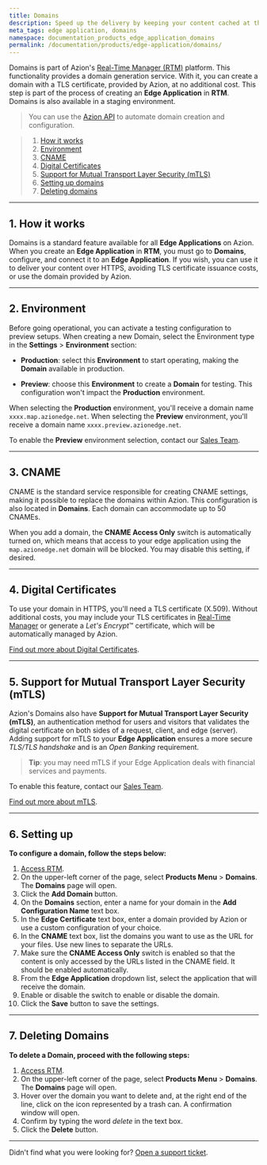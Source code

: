 ```yaml
---
title: Domains
description: Speed up the delivery by keeping your content cached at the edge of the network, closer to your users.
meta_tags: edge application, domains
namespace: documentation_products_edge_application_domains
permalink: /documentation/products/edge-application/domains/
---
```


Domains is part of Azion's [Real-Time Manager (RTM)](https://manager.azion.com/) platform. This functionality provides a domain generation service. With it, you can create a domain with a TLS certificate, provided by Azion, at no additional cost. This step is part of the process of creating an **Edge Application** in **RTM**. Domains is also available in a staging environment.

> You can use the [Azion API](https://api.azion.com/) to automate domain creation and configuration.

> 1. [How it works](#how-it-works)
> 2. [Environment](#environment)
> 3. [CNAME](#cname)
> 4. [Digital Certificates](#digital-certificates)
> 5. [Support for Mutual Transport Layer Security (mTLS)](#mtls)
> 6. [Setting up domains](#setting-up)
> 7. [Deleting domains](#deleting)

---

## 1. How it works

Domains is a standard feature available for all **Edge Applications** on Azion. When you create an **Edge Application** in **RTM**, you must go to **Domains**, configure, and connect it to an **Edge Application**. If you wish, you can use it to deliver your content over HTTPS, avoiding TLS certificate issuance costs, or use the domain provided by Azion.

---

## 2. Environment

Before going operational, you can activate a testing configuration to preview setups. When creating a new Domain, select the Environment type in the **Settings** > **Environment** section:

- **Production**: select this **Environment** to start operating, making the **Domain** available in production.

- **Preview**: choose this **Environment** to create a **Domain** for testing. This configuration won't impact the **Production** environment.

When selecting the **Production** environment, you'll receive a domain name `xxxx.map.azionedge.net`. When selecting the **Preview** environment, you'll receive a domain name `xxxx.preview.azionedge.net`.

To enable the **Preview** environment selection, contact our [Sales Team](https://www.azion.com/en/contact-sales/).

---

## 3. CNAME

CNAME is the standard service responsible for creating CNAME settings, making it possible to replace the domains within Azion. This configuration is also located in **Domains**. Each domain can accommodate up to 50 CNAMEs.

When you add a domain, the **CNAME Access Only** switch is automatically turned on, which means that access to your edge application using the `map.azionedge.net` domain will be blocked. You may disable this setting, if desired.

---

## 4. Digital Certificates

To use your domain in HTTPS, you'll need a TLS certificate (X.509). Without additional costs, you may include your TLS certificates in [Real-Time Manager](http://manager.azion.com) or generate a *Let's Encrypt*™ certificate, which will be automatically managed by Azion.

[Find out more about Digital Certificates](/en/documentation/products/edge-application/digital-certificates/).

---

## 5. Support for Mutual Transport Layer Security (mTLS)

Azion's Domains also have **Support for Mutual Transport Layer Security (mTLS)**, an authentication method for users and visitors that validates the digital certificate on both sides of a request, client, and edge (server). Adding support for mTLS to your **Edge Application** ensures a more secure *TLS/TLS handshake* and is an *Open Banking* requirement.

> **Tip**: you may need mTLS if your Edge Application deals with financial services and payments.

To enable this feature, contact our [Sales Team](https://www.azion.com/en/contact-sales/).

[Find out more about mTLS](/en/documentation/products/edge-application/domains/mtls/).

---

## 6. Setting up

**To configure a domain, follow the steps below:**

1. [Access RTM](https://manager.azion.com/).
2. On the upper-left corner of the page, select **Products Menu** > **Domains**. The **Domains** page will open.
3. Click the **Add Domain** button.
4. On the **Domains** section, enter a name for your domain in the **Add Configuration Name** text box.
5. In the **Edge Certificate** text box, enter a domain provided by Azion or use a custom configuration of your choice.
6. In the **CNAME** text box, list the domains you want to use as the URL for your files. Use new lines to separate the URLs.
7. Make sure the **CNAME Access Only** switch is enabled so that the content is only accessed by the URLs listed in the CNAME field. It should be enabled automatically.
8. From the **Edge Application** dropdown list, select the application that will receive the domain.
9. Enable or disable the switch to enable or disable the domain.
10. Click the **Save** button to save the settings.

---

## 7. Deleting Domains

**To delete a Domain, proceed with the following steps:**

1. [Access RTM](https://manager.azion.com/).
2. On the upper-left corner of the page, select **Products Menu** > **Domains**. The **Domains** page will open.
3. Hover over the domain you want to delete and, at the right end of the line, click on the icon represented by a trash can. A confirmation window will open.
4. Confirm by typing the word *delete* in the text box.
5. Click the **Delete** button.

---

Didn't find what you were looking for? [Open a support ticket](https://tickets.azion.com/).
